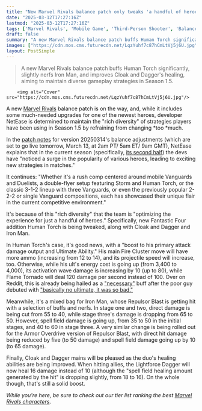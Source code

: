 ```yaml
---
title: "New Marvel Rivals balance patch only tweaks 'a handful of heroes' to maintain the 'rich diversity' of the shooter's current strategies, but it also includes a much-needed buff for Human Torch"
date: "2025-03-12T17:27:16Z"
lastmod: "2025-03-12T17:27:16Z"
tags: ['Marvel Rivals', 'Mobile Game', 'Third-Person Shooter', 'Balance Patch', 'Multiplayer']
draft: false
summary: "A new Marvel Rivals balance patch buffs Human Torch significantly, slightly nerfs Iron Man, and improves Cloak and Dagger's healing, aiming to maintain diverse gameplay strategies in Season 1.5."
images: ["https://cdn.mos.cms.futurecdn.net/LqzYuhf7c87hCmLtVj5j6U.jpg"]
layout: PostSimple
---
```

> A new Marvel Rivals balance patch buffs Human Torch significantly, slightly nerfs Iron Man, and improves Cloak and Dagger's healing, aiming to maintain diverse gameplay strategies in Season 1.5.


        <img alt="Cover" src="https://cdn.mos.cms.futurecdn.net/LqzYuhf7c87hCmLtVj5j6U.jpg"/>
        
A new [<u>Marvel Rivals</u>](https://www.gamesradar.com/games/third-person-shooter/marvel-rivals-guide/) balance patch is on the way, and, while it includes some much-needed upgrades for one of the newest heroes, developer NetEase is determined to maintain the "rich diversity" of strategies players have been using in Season 1.5 by refraining from changing *too *much.

In the [<u>patch notes</u>](https://www.marvelrivals.com/balancepost/20250311/41667_1217797.html) for version 20250314's balance adjustments (which are set to go live tomorrow, March 13, at 2am PT/ 5am ET/ 9am GMT), NetEase explains that in the current season (specifically, [its second half](https://www.gamesradar.com/games/third-person-shooter/mere-hours-after-enraging-marvel-rivals-players-with-the-announcement-of-a-mid-season-rank-reset-netease-games-quickly-u-turns-players-will-retain-their-ranks-and-scores/)) the devs have "noticed a surge in the popularity of various heroes, leading to exciting new strategies in matches."

It continues: "Whether it's a rush comp centered around mobile Vanguards and Duelists, a double-flyer setup featuring Storm and Human Torch, or the classic 3-1-2 lineup with three Vanguards, or even the previously popular 2-2-2 or single Vanguard compositions, each has showcased their unique flair in the current competitive environment."

It's because of this "rich diversity" that the team is "optimizing the experience for just a handful of heroes." Specifically, new Fantastic Four addition Human Torch is being tweaked, along with Cloak and Dagger and Iron Man.

In Human Torch's case, it's good news, with a "boost to his primary attack damage output and Ultimate Ability." His main Fire Cluster move will have more ammo (increasing from 12 to 14), and its projectile speed will increase, too. Otherwise, while his ult's energy cost is going up (from 3,400 to 4,000), its activation wave damage is increasing by 10 (up to 80), while Flame Tornado will deal 120 damage per second instead of 100. Over on Reddit, this is already being hailed as a [<u>"necessary"</u>](https://www.reddit.com/r/marvelrivals/comments/1j94c28/comment/mhamv5o/?utm_source=share&utm_medium=web3x&utm_name=web3xcss&utm_term=1&utm_content=share_button) buff after the poor guy debuted with [<u>"basically no ultimate, it was so bad."</u>](https://www.reddit.com/r/marvelrivals/comments/1j94c28/comment/mhb02wh/?utm_source=share&utm_medium=web3x&utm_name=web3xcss&utm_term=1&utm_content=share_button)

Meanwhile, it's a mixed bag for Iron Man, whose Repulsor Blast is getting hit with a selection of buffs and nerfs. In stage one and two, direct damage is being cut from 55 to 40, while stage three's damage is dropping from 65 to 50. However, spell field damage is going up, from 35 to 50 in the initial stages, and 40 to 60 in stage three. A very similar change is being rolled out for the Armor Overdrive version of Repulsor Blast, with direct hit damage being reduced by five (to 50 damage) and spell field damage going up by 10 (to 65 damage).

Finally, Cloak and Dagger mains will be pleased as the duo's healing abilities are being improved. When hitting allies, the Lightforce Dagger will now heal 16 damage instead of 10 (although the "spell field healing amount generated by the hit" is dropping slightly, from 18 to 16). On the whole though, that's still a solid boost.

*While you're here, be sure to check out our tier list ranking the best *[<em>Marvel Rivals characters</em>](https://www.gamesradar.com/games/third-person-shooter/marvel-rivals-characters-tier-list/)*.*
        